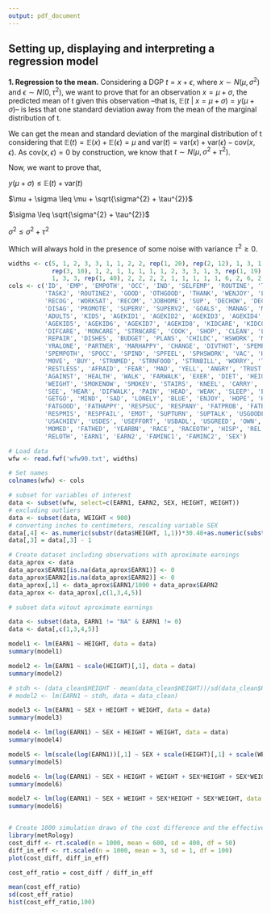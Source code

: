 ```yaml
---
output: pdf_document
---
```

## Setting up, displaying and interpreting a regression model

**1. Regression to the mean.**
  Considering a DGP $t = x + \epsilon$,  where $x \sim N(\mu, \sigma^{2})$ and $\epsilon \sim N(0, \tau^{2})$, we want to prove that for an observation $x = \mu + \sigma$, the predicted mean of t given this observation --that is, $\mathbb{E}(t \ | \ x = \mu + \sigma) = y(\mu + \sigma)$-- is less that one standard deviation away from the mean of the marginal distribution of t.
  
We can get the mean and standard deviation of the marginal distribution of t considering that $\mathbb{E}(t) = \mathbb{E}(x) + \mathbb{E}(\epsilon) = \mu$ and $\mathrm{var}(t) = \mathrm{var}(x) + \mathrm{var}(\epsilon) - \mathrm{cov}(x, \epsilon)$. As $\mathrm{cov}(x, \epsilon) = 0$ by construction, we know that $t \sim N(\mu, \sigma^{2} + \tau^{2})$.

Now, we want to prove that,

$y(\mu + \sigma) \leq \mathbb{E}(t) + \mathrm{var}(t)$

$\mu + \sigma \leq \mu + \sqrt{\sigma^{2} + \tau^{2}}$

$\sigma \leq \sqrt{\sigma^{2} + \tau^{2}}$

$\sigma^{2} \leq \sigma^{2} + \tau^{2}$

Which will always hold in the presence of some noise with variance $\tau^{2} \geq 0$.


```r
widths <- c(5, 1, 2, 3, 3, 1, 1, 2, 2, rep(1, 20), rep(2, 12), 1, 3, 1,
            rep(3, 10), 1, 2, 1, 1, 1, 1, 1, 2, 3, 3, 1, 3, rep(1, 19), 2, 1, 1,
            1, 3, 3, rep(1, 40), 2, 2, 2, 2, 1, 1, 1, 1, 1, 6, 2, 6, 2, 1)
cols <- c('ID', 'EMP', 'EMPOTH', 'OCC', 'IND', 'SELFEMP', 'ROUTINE', 'TASK1',
          'TASK2', 'ROUTINE2', 'GOOD', 'OTHGOOD', 'THANK', 'WENJOY', 'LEARN',
          'RECOG', 'WORKSAT', 'RECOM', 'JOBHOME', 'SUP', 'DECHOW', 'DECWHAT',
          'DISAG', 'PROMOTE', 'SUPERV', 'SUPERV2', 'GOALS', 'MANAG', 'MANLEV',
          'ADULTS', 'KIDS', 'AGEKID1', 'AGEKID2', 'AGEKID3', 'AGEKID4',
          'AGEKID5', 'AGEKID6', 'AGEKID7', 'AGEKID8', 'KIDCARE', 'KIDCOTH',
          'DIFCARE', 'MONCARE', 'STRNCARE', 'COOK', 'SHOP', 'CLEAN', 'LAUNDRY',
          'REPAIR', 'DISHES', 'BUDGET', 'PLANS', 'CHILDC', 'HSWORK', 'MARSTAT',
          'YRALONE', 'PARTNER', 'MARHAPPY', 'CHANGE', 'DIVTHOT', 'SPEMP',
          'SPEMPOTH', 'SPOCC', 'SPIND', 'SPFEEL', 'SPHSWORK', 'VAC', 'HOUSE',
          'MOVE', 'BUY', 'STRNMED', 'STRNFOOD', 'STRNBILL', 'WORRY', 'TENSE',
          'RESTLESS', 'AFRAID', 'FEAR', 'MAD', 'YELL', 'ANGRY', 'TRUST', 'SUSP',
          'AGAINST', 'HEALTH', 'WALK', 'FARWALK', 'EXER', 'DIET', 'HEIGHT',
          'WEIGHT', 'SMOKENOW', 'SMOKEV', 'STAIRS', 'KNEEL', 'CARRY', 'HAND',
          'SEE', 'HEAR', 'DIFWALK', 'PAIN', 'HEAD', 'WEAK', 'SLEEP', 'EFFORT',
          'GETGO', 'MIND', 'SAD', 'LONELY', 'BLUE', 'ENJOY', 'HOPE', 'HAPPY',
          'FATGOOD', 'FATHAPPY', 'RESPSUC', 'RESPANY', 'FATPROB', 'FATBAD',
          'RESPMIS', 'RESPFAIL', 'EMOT', 'SUPTURN', 'SUPTALK', 'USGOODL',
          'USACHIEV', 'USDES', 'USEFFORT', 'USBADL', 'USGREED', 'OWN', 'ED',
          'MOMED', 'FATHED', 'YEARBN', 'RACE', 'RACEOTH', 'HISP', 'REL',
          'RELOTH', 'EARN1', 'EARN2', 'FAMINC1', 'FAMINC2', 'SEX')

# Load data
wfw <- read.fwf('wfw90.txt', widths)

# Set names
colnames(wfw) <- cols

# subset for variables of interest
data <- subset(wfw, select=c(EARN1, EARN2, SEX, HEIGHT, WEIGHT))
# excluding outliers
data <- subset(data, WEIGHT < 900)
# converting inches to centimeters, rescaling variable SEX
data[,4] <- as.numeric(substr(data$HEIGHT, 1,1))*30.48+as.numeric(substr(data$HEIGHT, 2,3))*2.54
data[,3] = data[,3] - 1

# Create dataset including observations with aproximate earnings
data_aprox <- data
data_aprox$EARN1[is.na(data_aprox$EARN1)] <- 0
data_aprox$EARN2[is.na(data_aprox$EARN2)] <- 0
data_aprox[,1] <- data_aprox$EARN1/1000 + data_aprox$EARN2
data_aprox <- data_aprox[,c(1,3,4,5)]

# subset data witout aproximate earnings

data <- subset(data, EARN1 != "NA" & EARN1 != 0)
data <- data[,c(1,3,4,5)]

model1 <- lm(EARN1 ~ HEIGHT, data = data)
summary(model1)

model2 <- lm(EARN1 ~ scale(HEIGHT)[,1], data = data)
summary(model2)

# stdh <- (data_clean$HEIGHT - mean(data_clean$HEIGHT))/sd(data_clean$HEIGHT)
# model2 <- lm(EARN1 ~ stdh, data = data_clean)

model3 <- lm(EARN1 ~ SEX + HEIGHT + WEIGHT, data = data)
summary(model3)

model4 <- lm(log(EARN1) ~ SEX + HEIGHT + WEIGHT, data = data)
summary(model4)

model5 <- lm(scale(log(EARN1))[,1] ~ SEX + scale(HEIGHT)[,1] + scale(WEIGHT)[,1], data = data)
summary(model5)

model6 <- lm(log(EARN1) ~ SEX + HEIGHT + WEIGHT + SEX*HEIGHT + SEX*WEIGHT, data = data)
summary(model6)

model7 <- lm(log(EARN1) ~ SEX + WEIGHT + SEX*HEIGHT + SEX*WEIGHT, data = data)
summary(model6)


# Create 1000 simulation draws of the cost difference and the effectiveness difference, and make a scatterplot of these draws.
library(metRology)
cost_diff <- rt.scaled(n = 1000, mean = 600, sd = 400, df = 50)
diff_in_eff <- rt.scaled(n = 1000, mean = 3, sd = 1, df = 100)
plot(cost_diff, diff_in_eff)

cost_eff_ratio = cost_diff / diff_in_eff

mean(cost_eff_ratio)
sd(cost_eff_ratio)
hist(cost_eff_ratio,100)

```



